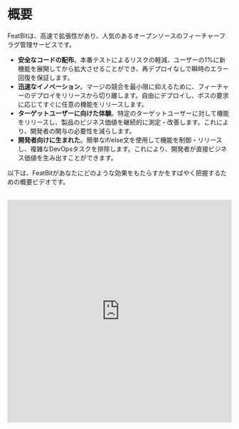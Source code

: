 # 概要

FeatBitは、高速で拡張性があり、人気のあるオープンソースのフィーチャーフラグ管理サービスです。

- **安全なコードの配布**。本番テストによるリスクの軽減、ユーザーの1%に新機能を展開してから拡大させることができ、再デプロイなしで瞬時のエラー回復を保証します。
- **迅速なイノベーション**。マージの競合を最小限に抑えるために、フィーチャーのデプロイをリリースから切り離します。自由にデプロイし、ボスの要求に応じてすぐに任意の機能をリリースします。
- **ターゲットユーザーに向けた体験**。特定のターゲットユーザーに対して機能をリリースし、製品のビジネス価値を継続的に測定・改善します。これにより、開発者の関与の必要性を減らします。
- **開発者向けに生まれた**。簡単なif/else文を使用して機能を制御・リリースし、複雑なDevOpsタスクを排除します。これにより、開発者が直接ビジネス価値を生み出すことができます。

以下は、FeatBitがあなたにどのような効果をもたらすかをすばやく把握するための概要ビデオです。

<br />

<iframe width="100%" height="500" src="https://www.youtube.com/embed/hfww1FpjHV0?si=Er34wjvwz-CwG4Er" title="YouTube video player" frameBorder="0" allow="accelerometer; autoplay; clipboard-write; encrypted-media; gyroscope; picture-in-picture; web-share" allowFullScreen />